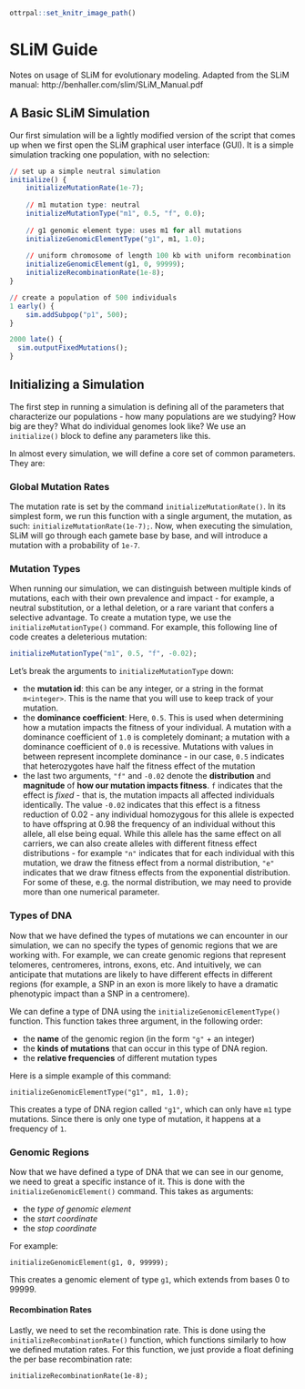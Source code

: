 ```r
ottrpal::set_knitr_image_path()
```

# SLiM Guide

Notes on usage of SLiM for evolutionary modeling. Adapted from the SLiM manual: http://benhaller.com/slim/SLiM_Manual.pdf

## A Basic SLiM Simulation

Our first simulation will be a lightly modified version of the script that comes up when we first open the SLiM graphical user interface (GUI). It is a simple simulation tracking one population, with no selection:

```r
// set up a simple neutral simulation
initialize() {
	initializeMutationRate(1e-7);
	
	// m1 mutation type: neutral
	initializeMutationType("m1", 0.5, "f", 0.0);
	
	// g1 genomic element type: uses m1 for all mutations
	initializeGenomicElementType("g1", m1, 1.0);
	
	// uniform chromosome of length 100 kb with uniform recombination
	initializeGenomicElement(g1, 0, 99999);
	initializeRecombinationRate(1e-8);
}

// create a population of 500 individuals
1 early() {
	sim.addSubpop("p1", 500);
}

2000 late() { 
  sim.outputFixedMutations(); 
}
```

## Initializing a Simulation 

The first step in running a simulation is defining all of the parameters that characterize our populations - how many populations are we studying? How big are they? What do individual genomes look like? We use an `initialize()` block to define any parameters like this. 

In almost every simulation, we will define a core set of common parameters. They are: 

### Global Mutation Rates

The mutation rate is set by the command `initializeMutationRate()`. In its simplest form, we run this function with a single argument, the mutation, as such: `initializeMutationRate(1e-7);`. Now, when executing the simulation, SLiM will go through each gamete base by base, and will introduce a mutation with a probability of `1e-7`.

### Mutation Types

When running our simulation, we can distinguish between multiple kinds of mutations, each with their own prevalence and impact - for example, a neutral substitution, or a lethal deletion, or a rare variant that confers a selective advantage. To create a mutation type, we use the `initializeMutationType()` command. For example, this following line of code creates a deleterious mutation: 

```r
initializeMutationType("m1", 0.5, "f", -0.02); 
```

Let's break the arguments to `initializeMutationType` down: 

* the **mutation id**: this can be any integer, or a string in the format `m<integer>`. This is the name that you will use to keep track of your mutation.
* the **dominance coefficient**: Here, `0.5`. This is used when determining how a mutation impacts the fitness of your individual. A mutation with a dominance coefficient of `1.0` is completely dominant; a mutation with a dominance coefficient of `0.0` is recessive. Mutations with values in between represent incomplete dominance - in our case, `0.5` indicates that heterozygotes have half the fitness effect of the mutation
* the last two arguments, `"f"` and `-0.02` denote the **distribution** and **magnitude** of **how our mutation impacts fitness**. `f` indicates that the effect is *fixed* - that is, the mutation impacts all affected individuals identically. The value `-0.02` indicates that this effect is a fitness reduction of 0.02 - any individual homozygous for this allele is expected to have offspring at 0.98 the frequency of an individual without this allele, all else being equal. While this allele has the same effect on all carriers, we can also create alleles with different fitness effect distributions - for example `"n"` indicates that for each individual with this mutation, we draw the fitness effect from a normal distribution, `"e"` indicates that we draw fitness effects from the exponential distribution. For some of these, e.g. the normal distribution, we may need to provide more than one numerical parameter.  

### Types of DNA 

Now that we have defined the types of mutations we can encounter in our simulation, we can no specify the types of genomic regions that we are working with. For example, we can create genomic regions that represent telomeres, centromeres, introns, exons, etc. And intuitively, we can anticipate that mutations are likely to have different effects in different regions (for example, a SNP in an exon is more likely to have a dramatic phenotypic impact than a SNP in a centromere). 

We can define a type of DNA using the `initializeGenomicElementType()` function. This function takes three argument, in the following order: 

* the **name** of the genomic region (in the form `"g"` + an integer)
* the **kinds of mutations** that can occur in this type of DNA region. 
* the **relative frequencies** of different mutation types

Here is a simple example of this command: 

`initializeGenomicElementType("g1", m1, 1.0);`

This creates a type of DNA region called `"g1"`, which can only have `m1` type mutations. Since there is only one type of mutation, it happens at a frequency of `1`.

### Genomic Regions 

Now that we have defined a type of DNA that we can see in our genome, we need to great a specific instance of it. This is done with the `initializeGenomicElement()` command. This takes as arguments:

* the *type of genomic element* 
* the *start coordinate* 
* the *stop coordinate*

For example:

`initializeGenomicElement(g1, 0, 99999);` 

This creates a genomic element of type `g1`, which extends from bases 0 to 99999.

#### Recombination Rates 

Lastly, we need to set the recombination rate. This is done using the `initializeRecombinationRate()` function, which functions similarly to how we defined mutation rates. For this function, we just provide a float defining the per base recombination rate: 

`initializeRecombinationRate(1e-8);`
